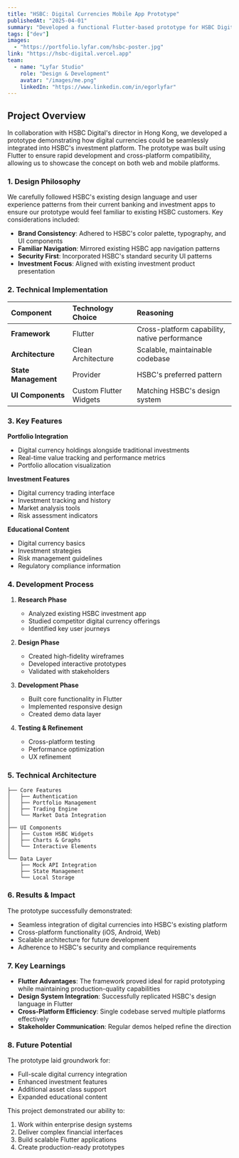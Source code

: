 ---
title: "HSBC: Digital Currencies Mobile App Prototype"
publishedAt: "2025-04-01"
summary: "Developed a functional Flutter-based prototype for HSBC Digital, demonstrating how digital currencies could be integrated into HSBC's existing investment platform."
tags: ["dev"]
images:
  - "https://portfolio.lyfar.com/hsbc-poster.jpg"
link: "https://hsbc-digital.vercel.app"
team:
  - name: "Lyfar Studio"
    role: "Design & Development"
    avatar: "/images/me.png"
    linkedIn: "https://www.linkedin.com/in/egorlyfar"
---

## Project Overview

In collaboration with HSBC Digital's director in Hong Kong, we developed a prototype demonstrating how digital currencies could be seamlessly integrated into HSBC's investment platform. The prototype was built using Flutter to ensure rapid development and cross-platform compatibility, allowing us to showcase the concept on both web and mobile platforms.

### 1. Design Philosophy

We carefully followed HSBC's existing design language and user experience patterns from their current banking and investment apps to ensure our prototype would feel familiar to existing HSBC customers. Key considerations included:

- **Brand Consistency**: Adhered to HSBC's color palette, typography, and UI components
- **Familiar Navigation**: Mirrored existing HSBC app navigation patterns
- **Security First**: Incorporated HSBC's standard security UI patterns
- **Investment Focus**: Aligned with existing investment product presentation

### 2. Technical Implementation

| Component | Technology Choice | Reasoning |
| :--- | :--- | :--- |
| **Framework** | Flutter | Cross-platform capability, native performance |
| **Architecture** | Clean Architecture | Scalable, maintainable codebase |
| **State Management** | Provider | HSBC's preferred pattern |
| **UI Components** | Custom Flutter Widgets | Matching HSBC's design system |

### 3. Key Features

**Portfolio Integration**
- Digital currency holdings alongside traditional investments
- Real-time value tracking and performance metrics
- Portfolio allocation visualization

**Investment Features**
- Digital currency trading interface
- Investment tracking and history
- Market analysis tools
- Risk assessment indicators

**Educational Content**
- Digital currency basics
- Investment strategies
- Risk management guidelines
- Regulatory compliance information

### 4. Development Process

1. **Research Phase**
   - Analyzed existing HSBC investment app
   - Studied competitor digital currency offerings
   - Identified key user journeys

2. **Design Phase**
   - Created high-fidelity wireframes
   - Developed interactive prototypes
   - Validated with stakeholders

3. **Development Phase**
   - Built core functionality in Flutter
   - Implemented responsive design
   - Created demo data layer

4. **Testing & Refinement**
   - Cross-platform testing
   - Performance optimization
   - UX refinement

### 5. Technical Architecture

```
├── Core Features
│   ├── Authentication
│   ├── Portfolio Management
│   ├── Trading Engine
│   └── Market Data Integration
│
├── UI Components
│   ├── Custom HSBC Widgets
│   ├── Charts & Graphs
│   └── Interactive Elements
│
└── Data Layer
    ├── Mock API Integration
    ├── State Management
    └── Local Storage
```

### 6. Results & Impact

The prototype successfully demonstrated:
- Seamless integration of digital currencies into HSBC's existing platform
- Cross-platform functionality (iOS, Android, Web)
- Scalable architecture for future development
- Adherence to HSBC's security and compliance requirements

### 7. Key Learnings

- **Flutter Advantages**: The framework proved ideal for rapid prototyping while maintaining production-quality capabilities
- **Design System Integration**: Successfully replicated HSBC's design language in Flutter
- **Cross-Platform Efficiency**: Single codebase served multiple platforms effectively
- **Stakeholder Communication**: Regular demos helped refine the direction

### 8. Future Potential

The prototype laid groundwork for:
- Full-scale digital currency integration
- Enhanced investment features
- Additional asset class support
- Expanded educational content

This project demonstrated our ability to:
1. Work within enterprise design systems
2. Deliver complex financial interfaces
3. Build scalable Flutter applications
4. Create production-ready prototypes